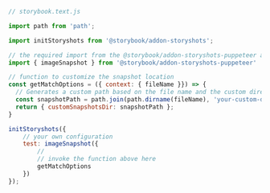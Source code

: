 ```js
// storybook.text.js

import path from 'path';

import initStoryshots from '@storybook/addon-storyshots';

// the required import from the @storybook/addon-storyshots-puppeteer addon
import { imageSnapshot } from '@storybook/addon-storyshots-puppeteer'

// function to customize the snapshot location
const getMatchOptions = ({ context: { fileName }}) => {
  // Generates a custom path based on the file name and the custom directory.
  const snapshotPath = path.join(path.dirname(fileName), 'your-custom-directory');
  return { customSnapshotsDir: snapshotPath };
}

initStoryshots({
    // your own configuration
    test: imageSnapshot({
        // 
        // invoke the function above here
        getMatchOptions
    })
}); 
```